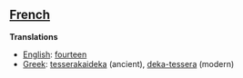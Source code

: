 ==[[French]]==

'''Translations'''

*[[English]]: [[fourteen]]
*[[Greek]]: [[tesserakaideka]] (ancient), [[deka-tessera]] (modern)